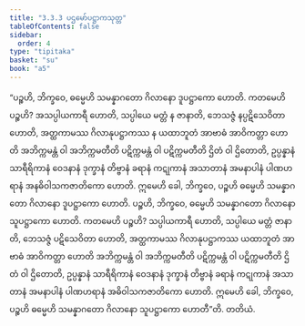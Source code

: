 ```yaml
---
title: "3.3.3 ပဌမော်ပဋ္ဌာကသုတ္တ"
tableOfContents: false
sidebar:
  order: 4
type: "tipitaka"
basket: "su"
book: "a5"
---
```



<DynamicBreadcrumb />

<Division number="123" book="a5">

<Paragraph number="707" book="a5">
“ပဉ္စဟိ, ဘိက္ခဝေ, ဓမ္မေဟိ သမန္နာဂတော ဂိလာနော ဒူပဋ္ဌာကော ဟောတိ. ကတမေဟိ ပဉ္စဟိ? အသပ္ပါယကာရီ ဟောတိ, သပ္ပါယေ မတ္တံ န ဇာနာတိ, ဘေသဇ္ဇံ နပ္ပဋိသေဝိတာ ဟောတိ, အတ္ထကာမဿ ဂိလာနုပဋ္ဌာကဿ န ယထာဘူတံ အာဗာဓံ အာဝိကတ္တာ ဟောတိ အဘိက္ကမန္တံ ဝါ အဘိက္ကမတီတိ ပဋိက္ကမန္တံ ဝါ ပဋိက္ကမတီတိ ဌိတံ ဝါ ဌိတောတိ, ဥပ္ပန္နာနံ သာရီရိကာနံ ဝေဒနာနံ ဒုက္ခာနံ တိဗ္ဗာနံ ခရာနံ ကဋုကာနံ အသာတာနံ အမနာပါနံ ပါဏဟရာနံ အနဓိဝါသကဇာတိကော ဟောတိ. ဣမေဟိ ခေါ, ဘိက္ခဝေ, ပဉ္စဟိ ဓမ္မေဟိ သမန္နာဂတော ဂိလာနော ဒူပဋ္ဌာကော ဟောတိ.
</Paragraph>

<Paragraph number="708" book="a5">
ပဉ္စဟိ, ဘိက္ခဝေ, ဓမ္မေဟိ သမန္နာဂတော ဂိလာနော သူပဋ္ဌာကော ဟောတိ. ကတမေဟိ ပဉ္စဟိ? သပ္ပါယကာရီ ဟောတိ, သပ္ပါယေ မတ္တံ ဇာနာတိ, ဘေသဇ္ဇံ ပဋိသေဝိတာ ဟောတိ, အတ္ထကာမဿ ဂိလာနုပဋ္ဌာကဿ ယထာဘူတံ အာဗာဓံ အာဝိကတ္တာ ဟောတိ အဘိက္ကမန္တံ ဝါ အဘိက္ကမတီတိ ပဋိက္ကမန္တံ ဝါ ပဋိက္ကမတီတိ ဌိတံ ဝါ ဌိတောတိ, ဥပ္ပန္နာနံ သာရီရိကာနံ ဝေဒနာနံ ဒုက္ခာနံ တိဗ္ဗာနံ ခရာနံ ကဋုကာနံ အသာတာနံ အမနာပါနံ ပါဏဟရာနံ အဓိဝါသကဇာတိကော ဟောတိ. ဣမေဟိ ခေါ, ဘိက္ခဝေ, ပဉ္စဟိ ဓမ္မေဟိ သမန္နာဂတော ဂိလာနော သူပဋ္ဌာကော ဟောတီ”တိ.

</Paragraph>
</Division>

<Paragraph number="709" type="center" book="a5">
တတိယံ.
</Paragraph>
